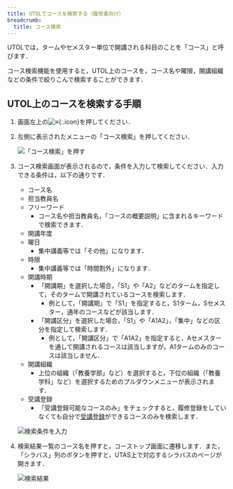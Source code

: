 ```yaml
---
title: UTOLでコースを検索する（履修者向け）
breadcrumb:
  title: コース検索
---
```


UTOLでは，タームやセメスター単位で開講される科目のことを「コース」と呼びます．

コース検索機能を使用すると，UTOL上のコースを，コース名や曜限，開講組織などの条件で絞りこんで検索することができます．

## UTOL上のコースを検索する手順
1. 画面左上の![≡](../../_icons/hamburger.png){:.icon}を押してください．
2. 左側に表示されたメニューの「コース検索」を押してください．

    ![「コース検索」を押す](./menu.png)
3. コース検索画面が表示されるので，条件を入力して検索してください．入力できる条件は，以下の通りです．
    * コース名
    * 担当教員名
    * フリーワード
      * コース名や担当教員名，「コースの概要説明」に含まれるキーワードで検索できます．
    * 開講年度
    * 曜日
      * 集中講義等では「その他」になります．
    * 時限
      * 集中講義等では「時間割外」になります．
    * 開講時期
      * 「開講期」を選択した場合，「S1」や「A2」などのタームを指定して，そのタームで開講されているコースを検索します．
        * 例として，「開講期」で「S1」を指定すると，S1ターム，Sセメスター，通年のコースなどが該当します．
      * 「開講区分」を選択した場合，「S1」や「A1A2」，「集中」などの区分を指定して検索します．
        * 例として，「開講区分」で「A1A2」を指定すると，Aセメスターを通して開講されるコースは該当しますが，A1タームのみのコースは該当しません．
    * 開講組織
      * 上位の組織（「教養学部」など）を選択すると，下位の組織（「教養学科」など）を選択するためのプルダウンメニューが表示されます．
    * 受講登録
      * 「受講登録可能なコースのみ」をチェックすると，履修登録をしていなくても自分で[受講登録](../course_registration/)ができるコースのみを検索します．

    ![検索条件を入力](./search.png)
4. 検索結果一覧のコース名を押すと，コーストップ画面に遷移します．また，「シラバス」列のボタンを押すと，UTAS上で対応するシラバスのページが開きます．

    ![検索結果](./result.png)